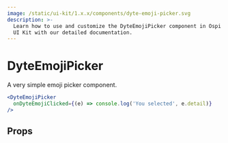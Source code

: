 ```yaml
---
image: /static/ui-kit/1.x.x/components/dyte-emoji-picker.svg
description: >-
  Learn how to use and customize the DyteEmojiPicker component in Ospi's React
  UI Kit with our detailed documentation.
---
```


# DyteEmojiPicker

A very simple emoji picker component.

```jsx live
<DyteEmojiPicker
  onDyteEmojiClicked={(e) => console.log('You selected', e.detail)}
/>
```

## Props

<PropsTable of="dyte-emoji-picker" />

<head>
  <title>React UI Kit DyteEmojiPicker</title>
</head>
